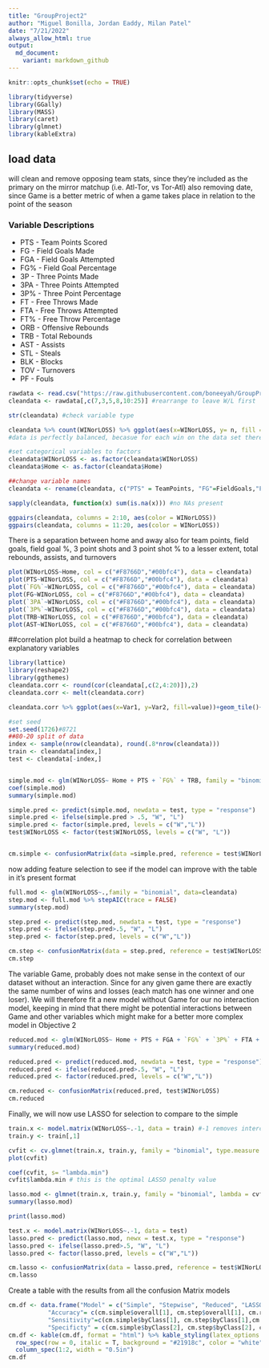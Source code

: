 ```yaml
---
title: "GroupProject2"
author: "Miguel Bonilla, Jordan Eaddy, Milan Patel"
date: "7/21/2022"
always_allow_html: true
output:
  md_document:
    variant: markdown_github
---
```


```r
knitr::opts_chunk$set(echo = TRUE)
```

```r
library(tidyverse)
library(GGally)
library(MASS)
library(caret)
library(glmnet)
library(kableExtra)
```

## load data
will clean and remove opposing team stats, since they're included as the primary on the mirror matchup (i.e. Atl-Tor, vs Tor-Atl)
also removing date, since Game is a better metric of when a game takes place in relation to the point of the season

### Variable Descriptions
* PTS - Team Points Scored
* FG - Field Goals Made
* FGA - Field Goals Attempted
* FG% - Field Goal Percentage
* 3P - Three Points Made
* 3PA - Three Points Attempted
* 3P% - Three Point Percentage
* FT - Free Throws Made
* FTA - Free Throws Attempted
* FT% - Free Throw Percentage
* ORB - Offensive Rebounds
* TRB - Total Rebounds
* AST - Assists
* STL - Steals
* BLK - Blocks
* TOV - Turnovers
* PF - Fouls

```r
rawdata <- read.csv("https://raw.githubusercontent.com/boneeyah/GroupProject2/main/DataFile/nba.games.stats.csv")
cleandata <- rawdata[,c(7,3,5,8,10:25)] #rearrange to leave W/L first

str(cleandata) #check variable type

cleandata %>% count(WINorLOSS) %>% ggplot(aes(x=WINorLOSS, y= n, fill = WINorLOSS))+geom_bar(stat = "identity") 
#data is perfectly balanced, becasue for each win on the data set there is an opposing team who lost and vice-versa

#set categorical variables to factors
cleandata$WINorLOSS <- as.factor(cleandata$WINorLOSS)
cleandata$Home <- as.factor(cleandata$Home)

##change variable names
cleandata <- rename(cleandata, c("PTS" = TeamPoints, "FG"=FieldGoals,"FGA"=FieldGoalsAttempted, "FG%"=FieldGoals., "3PA"=X3PointShotsAttempted, "3P" = X3PointShots, "3P%"=X3PointShots.,"FT"=FreeThrows, "FTA"=FreeThrowsAttempted, "FT%"=FreeThrows.,"ORB"=OffRebounds,"TRB"=TotalRebounds, "AST"=Assists, "STL"=Steals,"BLK"=Blocks,"TOV"=Turnovers, "PF"=TotalFouls))

sapply(cleandata, function(x) sum(is.na(x))) #no NAs present

ggpairs(cleandata, columns = 2:10, aes(color = WINorLOSS))
ggpairs(cleandata, columns = 11:20, aes(color = WINorLOSS))

```
There is a separation between home and away
also for team points, field goals, field goal %, 3 point shots and 3 point shot %
to a lesser extent, total rebounds, assists, and turnovers
```r
plot(WINorLOSS~Home, col = c("#F8766D","#00bfc4"), data = cleandata)
plot(PTS~WINorLOSS, col = c("#F8766D","#00bfc4"), data = cleandata)
plot(`FG%`~WINorLOSS, col = c("#F8766D","#00bfc4"), data = cleandata)
plot(FG~WINorLOSS, col = c("#F8766D","#00bfc4"), data = cleandata)
plot(`3PA`~WINorLOSS, col = c("#F8766D","#00bfc4"), data = cleandata)
plot(`3P%`~WINorLOSS, col = c("#F8766D","#00bfc4"), data = cleandata)
plot(TRB~WINorLOSS, col = c("#F8766D","#00bfc4"), data = cleandata)
plot(AST~WINorLOSS, col = c("#F8766D","#00bfc4"), data = cleandata)
```
##correlation plot
build a heatmap to check for correlation between explanatory variables
```r
library(lattice)
library(reshape2)
library(ggthemes)
cleandata.corr <- round(cor(cleandata[,c(2,4:20)]),2)
cleandata.corr <- melt(cleandata.corr)

cleandata.corr %>% ggplot(aes(x=Var1, y=Var2, fill=value))+geom_tile()+scale_fill_viridis_c()+theme(axis.title.x = element_blank(),axis.title.y = element_blank())
```

```r
#set seed
set.seed(1726)#8721
##80-20 split of data
index <- sample(nrow(cleandata), round(.8*nrow(cleandata)))
train <- cleandata[index,]
test <- cleandata[-index,]


simple.mod <- glm(WINorLOSS~ Home + PTS + `FG%` + TRB, family = "binomial", data=train)
coef(simple.mod)
summary(simple.mod)

simple.pred <- predict(simple.mod, newdata = test, type = "response")
simple.pred <- ifelse(simple.pred > .5, "W", "L")
simple.pred <- factor(simple.pred, levels = c("W","L"))
test$WINorLOSS <- factor(test$WINorLOSS, levels = c("W", "L"))


cm.simple <- confusionMatrix(data =simple.pred, reference = test$WINorLOSS)
```
now adding feature selection to see if the model can improve with the table in it's present format
```r
full.mod <- glm(WINorLOSS~.,family = "binomial", data=cleandata)
step.mod <- full.mod %>% stepAIC(trace = FALSE)
summary(step.mod)

step.pred <- predict(step.mod, newdata = test, type = "response")
step.pred <- ifelse(step.pred>.5, "W", "L")
step.pred <- factor(step.pred, levels = c("W","L"))

cm.step <- confusionMatrix(data = step.pred, reference = test$WINorLOSS)
cm.step
```
The variable Game, probably does not make sense in the context of our dataset without an interaction. Since for any given game there are exactly the same number of wins and losses (each match has one winner and one loser).
We will therefore fit a new model without Game for our no interaction model, keeping in mind that there might be potential interactions between Game and other variables which might make for a better more complex model in Objective 2

```r
reduced.mod <- glm(WINorLOSS~ Home + PTS + FGA + `FG%` + `3P%` + FTA + `FT%` + TRB + AST + STL + BLK + TOV + PF, family = "binomial", data = train)
summary(reduced.mod)

reduced.pred <- predict(reduced.mod, newdata = test, type = "response")
reduced.pred <- ifelse(reduced.pred>.5, "W", "L")
reduced.pred <- factor(reduced.pred, levels = c("W","L"))

cm.reduced <- confusionMatrix(reduced.pred, test$WINorLOSS)
cm.reduced
```
Finally, we will now use LASSO for selection to compare to the simple 
```r
train.x <- model.matrix(WINorLOSS~.-1, data = train) #-1 removes intercept column
train.y <- train[,1]

cvfit <- cv.glmnet(train.x, train.y, family = "binomial", type.measure = "class")
plot(cvfit)

coef(cvfit, s= "lambda.min")
cvfit$lambda.min # this is the optimal LASSO penalty value

lasso.mod <- glmnet(train.x, train.y, family = "binomial", lambda = cvfit$lambda.min)
summary(lasso.mod)

print(lasso.mod)

test.x <- model.matrix(WINorLOSS~.-1, data = test)
lasso.pred <- predict(lasso.mod, newx = test.x, type = "response")
lasso.pred <- ifelse(lasso.pred>.5, "W", "L")
lasso.pred <- factor(lasso.pred, levels = c("W","L"))

cm.lasso <- confusionMatrix(data = lasso.pred, reference = test$WINorLOSS)
cm.lasso
```
Create a table with the results from all the confusion Matrix models
```r
cm.df <- data.frame("Model" = c("Simple", "Stepwise", "Reduced", "LASSO"),
           "Accuracy"= c(cm.simple$overall[1], cm.step$overall[1], cm.reduced$overall[1],cm.lasso$overall[1]),
           "Sensitivity"=c(cm.simple$byClass[1], cm.step$byClass[1],cm.reduced$byClass[1], cm.lasso$byClass[1]),
           "Specificty" = c(cm.simple$byClass[2], cm.step$byClass[2], cm.reduced$byClass[2], cm.lasso$byClass[2]))
cm.df <- kable(cm.df, format = "html") %>% kable_styling(latex_options = c("striped", "scale_down"), full_width = FALSE) %>% 
  row_spec(row = 0, italic = T, background = "#21918c", color = "white") %>% 
  column_spec(1:2, width = "0.5in")
cm.df
```


